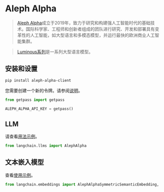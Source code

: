 # Aleph Alpha

>[Aleph Alpha](https://docs.aleph-alpha.com/)成立于2019年，致力于研究和构建强人工智能时代的基础技术。国际科学家、工程师和创新者组成的团队进行研究、开发和部署具有变革性的人工智能，如大型语言和多模态模型，并运行最快的欧洲商业人工智能集群。

>[Luminous系列](https://docs.aleph-alpha.com/docs/introduction/luminous/)是一系列大型语言模型。

## 安装和设置

```bash
pip install aleph-alpha-client
```

您需要创建一个新的令牌。请参阅[说明](https://docs.aleph-alpha.com/docs/account/#create-a-new-token)。

```python
from getpass import getpass

ALEPH_ALPHA_API_KEY = getpass()
```


## LLM

请查看[用法示例](/docs/modules/model_io/models/llms/integrations/aleph_alpha.html)。

```python
from langchain.llms import AlephAlpha
```

## 文本嵌入模型

查看[使用示例](/docs/modules/data_connection/text_embedding/integrations/aleph_alpha.html)。

```python
from langchain.embeddings import AlephAlphaSymmetricSemanticEmbedding, AlephAlphaAsymmetricSemanticEmbedding
```

